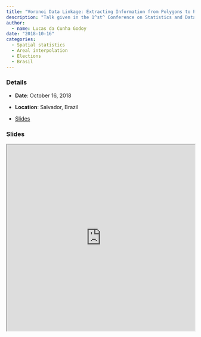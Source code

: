 ```yaml
---
title: "Voronoi Data Linkage: Extracting Information from Polygons to Points"
description: "Talk given in the 1^st^ Conference on Statistics and Data Science"
author: 
  - name: Lucas da Cunha Godoy
date: "2018-10-16"
categories:
  - Spatial statistics
  - Areal interpolation
  - Elections
  - Brasil
---
```


### Details

* **Date**: October 16, 2018

* **Location**: Salvador, Brazil

* [Slides](https://lcgodoy.me/slides/csds/)

### Slides

```{=html}
<iframe width="100%" height="500" src="https://lcgodoy.me/slides/csds" title="Slides"></iframe>
```
